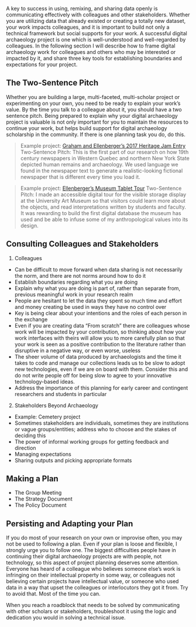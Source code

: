 A key to success in using, remixing, and sharing data openly is communicating effectively with colleagues and other stakeholders. Whether you are utilizing data that already existed or creating a totally new dataset, your work impacts colleagues, and it is important to build not only a technical framework but social supports for your work. A successful digital archaeology project is one which is well-understood and well-regarded by colleagues. In the following section I will describe how to frame digital archaeology work for colleagues and others who may be interested or impacted by it, and share three key tools for establishing boundaries and expectations for your project.

## The Two-Sentence Pitch

Whether you are building a large, multi-faceted, multi-scholar project or experimenting on your own, you need to be ready to explain your work's value. By the time you talk to a colleague about it, you should have a two sentence pitch. Being prepared to explain why your digital archaeology project is valuable is not only important for you to maintain the resources to continue your work, but helps build support for digital archaeology scholarship in the community. If there is one planning task you do, do this.

> Example project: [Graham and Ellenberger's 2017 Heritage Jam Entry](http://www.heritagejam.org/new-blog/2017/10/25/old-bones-daily-shawn-graham-and-kate-ellenberger)
> Two-Sentence Pitch: This is the first part of our research on how 19th century newspapers in Western Quebec and northern New York State depicted human remains and archaeology. We used language we found in the newspaper text to generate a realistic-looking fictional newspaper that is different every time you load it. 

> Example project: [Ellenberger's Museum Tablet Tour](http://kateellenberger.com/digital-archaeology/museum-tablet-tour-2014/)
> Two-Sentence Pitch: I made an accessible digital tour for the visible storage display at the University Art Museum so that visitors could learn more about the objects, and read interpretations written by students and faculty. It was rewarding to build the first digital database the museum has used and be able to infuse some of my anthropological values into its design.

<!-- What's below is a messy outline and not reflective of the structure I'm going to write -->

## Consulting Colleagues and Stakeholders

1. Colleagues
  + Can be difficult to move forward when data sharing is not necessarily the norm, and there are not norms around how to do it
  + Establish boundaries regarding what you are doing
  + Explain why what you are doing is part of, rather than separate from, previous meaningful work in your research realm
  + People are hesitant to let the data they spent so much time and effort and money creating be used in ways they have no control over
  + Key is being clear about your intentions and the roles of each person in the exchange
  + Even if you are creating data "From scratch" there are colleagues whose work will be impacted by your contribution, so thinking about how your work interfaces with theirs will allow you to more carefully plan so that your work is seen as a positive contribution to the literature rather than disruptive in a negative way, or even worse, useless
  + The sheer volume of data produced by archaeologists and the time it takes to code and manage our collections leads us to be slow to adopt new technologies, even if we are on board with them. Consider this and do not write people off for being slow to agree to your innovative technology-based ideas.
  + Address the importance of this planning for early career and contingent researchers and students in particular
2. Stakeholders Beyond Archaeology
  + Example: Cemetery project
  + Sometimes stakeholders are individuals, sometimes they are institutions or vague groups/entities; address who to choose and the stakes of deciding this
  + The power of informal working groups for getting feedback and direction
  + Managing expectations
  + Sharing outputs and picking appropriate formats

## Making a Plan
  + The Group Meeting
  + The Strategy Document
  + The Policy Document

## Persisting and Adapting your Plan

If you do most of your research on your own or improvise often, you may not be used to following a plan. Even if your plan is loose and flexible, I strongly urge you to follow one. The biggest difficulties people have in continuing their digital archaeology projects are with people, not technology, so this aspect of project planning deserves some attention. Everyone has heard of a colleague who believes someone else's work is infringing on their intellectual property in some way, or colleagues not believing certain projects have intellectual value, or someone who used data in a way that upset the colleagues or interlocutors they got it from. Try to avoid that. Most of the time you can.

<!-- I need to make this less trite -->

When you reach a roadblock that needs to be solved by communicating with other scholars or stakeholders, troubleshoot it using the logic and dedication you would in solving a technical issue.
